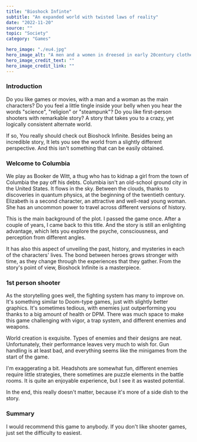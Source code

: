 ---
title: "Bioshock Infinte"
subtitle: "An expanded world with twisted laws of reality"
date: "2022-11-20"
source: ""
topic: "Society"
category: "Games" 

hero_image: "./eu4.jpg"
hero_image_alt: "A men and a women in dreesed in early 20century clothes"
hero_image_credit_text: ""
hero_image_credit_link: ""
---

### Introduction

Do you like games or movies, with a man and a woman as the main characters?
Do you feel a little tingle inside your belly when you hear the words "science", "religion" or "steampunk"?
Do you like first-person shooters with remarkable story? A story that takes you to a crazy, yet logically consistent alternate world.

If so, You really should check out Bioshock Infinite. Besides being an incredible story, It lets you see the world from a slightly different perspective. And this isn't something that can be easily obtained.


### Welcome to Columbia

We play as Booker de Witt, a thug who has to kidnap a girl from the town of Columbia the pay off his debts. Columbia isn't an old-school ground city in the United States. It flows in the sky. Between the clouds, thanks to discoveries in quantum physics, at the beginning of the twentieth century. Elizabeth is a second character, an attractive and well-read young woman. She has an uncommon power to travel across different versions of history.

This is the main background of the plot. I passed the game once. After a couple of years, I came back to this title. And the story is still an enlighting advantage, which lets you explore the psyche, consciousness, and perception from different angles.

It has also this aspect of unveiling the past, history, and mysteries in each of the characters' lives. The bond between heroes grows stronger with time, as they change through the experiences that they gather. From the story's point of view, Bioshock Infinite is a masterpiece.

### 1st person shooter

As the storytelling goes well, the fighting system has many to improve on. It's something similar to Doom-type games, just with slightly better graphics. It's sometimes tedious, with enemies just outperforming you thanks to a big amount of health or DPM. There was much space to make this game challenging with vigor, a trap system, and different enemies and weapons. 

World creation is exquisite. Types of enemies and their designs are neat. Unfortunately, their performance leaves very much to wish for. Gun handling is at least bad, and everything seems like the minigames from the start of the game.

I'm exaggerating a bit. Headshots are somewhat fun, different enemies require little strategies, there sometimes are puzzle elements in the battle rooms. It is quite an enjoyable experience, but I see it as wasted potential.

In the end, this really doesn't matter, because it's more of a side dish to the story. 

### Summary

I would recommend this game to anybody. If you don't like shooter games, just set the difficulty to easiest. 